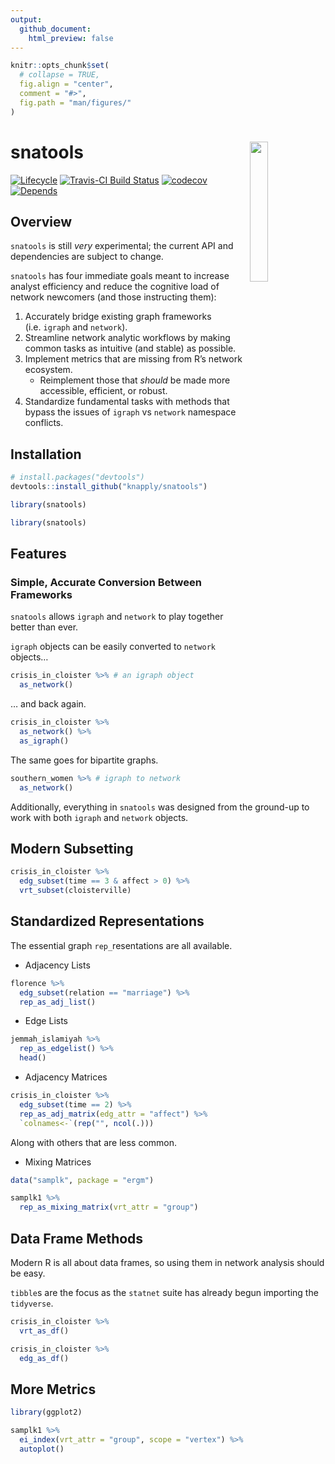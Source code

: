 ```yaml
---
output: 
  github_document:
    html_preview: false
---
```


<!-- README.Rmd generates README.md. -->

```r
knitr::opts_chunk$set(
  # collapse = TRUE,
  fig.align = "center",
  comment = "#>",
  fig.path = "man/figures/"
)
```


# snatools <a href="http://res.cloudinary.com/syknapptic/image/upload/v1537658876/logo_bnrvvg.png"> <img src="http://res.cloudinary.com/syknapptic/image/upload/v1537658876/logo_bnrvvg.png" align="right" height="24%" width="24%" href="http://res.cloudinary.com/syknapptic/image/upload/v1537658876/logo_bnrvvg.png"/> </a>

[![Lifecycle](https://img.shields.io/badge/lifecycle-experimental-orange.svg)](https://www.tidyverse.org/lifecycle/#experimental)
[![Travis-CI Build Status](https://travis-ci.org/knapply/snatools.svg?branch=master)](https://travis-ci.org/knapply/snatools)
[![codecov](https://codecov.io/gh/knapply/snatools/branch/master/graph/badge.svg)](https://codecov.io/gh/knapply/snatools)
[![Depends](https://img.shields.io/badge/Depends-R%20>=%203.1-blue.svg)](https://www.r-project.org/)

<!-- [![GitHub Downloads](https://img.shields.io/github/downloads/knapply/snatools/total.svg)](https://github.com/knapply/snatools) -->

## Overview

`snatools` is still _very_ experimental; the current API and dependencies are subject to change.


`snatools` has four immediate goals meant to increase analyst efficiency and reduce the cognitive load of network newcomers (and those instructing them):

1. Accurately bridge existing graph frameworks (i.e. `igraph` and `network`).
2. Streamline network analytic workflows by making common tasks as intuitive (and stable) as possible.
3. Implement metrics that are missing from R's network ecosystem.
    + Reimplement those that _should_ be made more accessible, efficient, or robust.
4. Standardize fundamental tasks with methods that bypass the issues of `igraph` vs `network` namespace conflicts.


<!-- Additionally, `snatools` seeks to prepare for the future by establishing the foundation (or a set of lessons-learned) for an enhanced network framework that: -->

<!-- 1. continues to be compatible with legacy frameworks. -->
<!-- 2. can be extended to take advantage of modern and future R's ecosystem . -->
<!--     + Optimization? `Rcpp`, C++'s Boost Graph Library, Python's graph-tool (heavily C++), CUDA -->
<!--     + Data Frame Efficiency? `data.table` -->
<!--     + Spatial Vector Data? `sf` -->
<!--     + Intuitive Code? `tidyverse`  -->
<!--         + `tidygraph` and `ggraph` may still be maturing, but they've rendered many legacy workflows for graph manipulation and plotting obsolete. -->
<!--     + Next Generation Tools? [Apache Arrow](https://arrow.apache.org/) is coming. -->


## Installation

```r
# install.packages("devtools")
devtools::install_github("knapply/snatools")

library(snatools)
```

```r
library(snatools)
```

## Features

### Simple, Accurate Conversion Between Frameworks

`snatools` allows `igraph` and `network` to play together better than ever.

`igraph` objects can be easily converted to `network` objects...

```r
crisis_in_cloister %>% # an igraph object
  as_network()
```

... and back again.

```r
crisis_in_cloister %>% 
  as_network() %>% 
  as_igraph()
```

The same goes for bipartite graphs.

```r
southern_women %>% # igraph to network
  as_network()
```


Additionally, everything in `snatools` was designed from the ground-up to work with both `igraph` and `network` objects.

## Modern Subsetting

```r
crisis_in_cloister %>% 
  edg_subset(time == 3 & affect > 0) %>% 
  vrt_subset(cloisterville)
```


## Standardized Representations

The essential graph `rep_`resentations are all available.

* Adjacency Lists

```r
florence %>% 
  edg_subset(relation == "marriage") %>% 
  rep_as_adj_list()
```

* Edge Lists

```r
jemmah_islamiyah %>% 
  rep_as_edgelist() %>% 
  head()
```

* Adjacency Matrices

```r
crisis_in_cloister %>%
  edg_subset(time == 2) %>% 
  rep_as_adj_matrix(edg_attr = "affect") %>% 
  `colnames<-`(rep("", ncol(.)))
```

Along with others that are less common.

* Mixing Matrices

```r
data("samplk", package = "ergm")

samplk1 %>%
  rep_as_mixing_matrix(vrt_attr = "group")
```

## Data Frame Methods

Modern R is all about data frames, so using them in network analysis should be easy.

`tibble`s are the focus as the `statnet` suite has already begun importing the `tidyverse`.

```r
crisis_in_cloister %>% 
  vrt_as_df()

crisis_in_cloister %>% 
  edg_as_df()
```

## More Metrics

```r
library(ggplot2)

samplk1 %>% 
  ei_index(vrt_attr = "group", scope = "vertex") %>% 
  autoplot()
```

